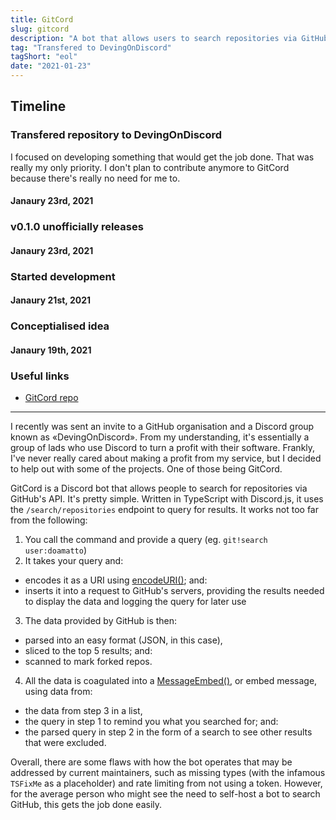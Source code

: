 ```yaml
---
title: GitCord
slug: gitcord
description: "A bot that allows users to search repositories via GitHub's API"
tag: "Transfered to DevingOnDiscord"
tagShort: "eol"
date: "2021-01-23"
---
```


<h2>Timeline</h2>
<section id="timeline">
  <section className="eol">
    <h3>Transfered repository to DevingOnDiscord</h3>
    <p>
      I focused on developing something that would get the job done. That was really my only priority. I don't plan to contribute anymore to GitCord because there's really no need for me to.
    </p>
    <h4 className="minor">Janaury 23rd, 2021</h4>
  </section>
  <section className="released">
    <h3>v0.1.0 unofficially releases</h3>
    <h4 className="minor">Janaury 23rd, 2021</h4>
  </section>
  <section className="active">
    <h3>Started development</h3>
    <h4 className="minor">Janaury 21st, 2021</h4>
  </section>
  <section className="progress">
    <h3>Conceptialised idea</h3>
    <h4 className="minor">Janaury 19th, 2021</h4>
  </section>
</section>

### Useful links
- [GitCord repo](https://github.com/DevingOnDiscord/gitcord-discord-bot)

---

I recently was sent an invite to a GitHub organisation and a Discord group known as «DevingOnDiscord». From my understanding, it's essentially a group of lads who use Discord to turn a profit with their software. Frankly, I've never really cared about making a profit from my service, but I decided to help out with some of the projects. One of those being GitCord.

GitCord is a Discord bot that allows people to search for repositories via GitHub's API. It's pretty simple. Written in TypeScript with Discord.js, it uses the `/search/repositories` endpoint to query for results. It works not too far from the following:

1. You call the command and provide a query (eg. `git!search user:doamatto`)
2. It takes your query and:
  - encodes it as a URI using [encodeURI()](https://developer.mozilla.org/en-US/docs/Web/JavaScript/Reference/Global_Objects/encodeURI); and:
  - inserts it into a request to GitHub's servers, providing the results needed to display the data and logging the query for later use
3. The data provided by GitHub is then:
  - parsed into an easy format (JSON, in this case),
  - sliced to the top 5 results; and:
  - scanned to mark forked repos.
4. All the data is coagulated into a [MessageEmbed()](https://discord.js.org/#/docs/main/stable/class/MessageEmbed), or embed message, using data from:
  - the data from step 3 in a list,
  - the query in step 1 to remind you what you searched for; and:
  - the parsed query in step 2 in the form of a search to see other results that were excluded.

Overall, there are some flaws with how the bot operates that may be addressed by current maintainers, such as missing types (with the infamous `TSFixMe` as a placeholder) and rate limiting from not using a token. However, for the average person who might see the need to self-host a bot to search GitHub, this gets the job done easily.
